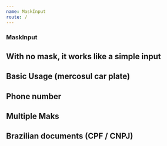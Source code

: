 ```yaml
---
name: MaskInput
route: /
---
```




### MaskInput

<Props of={MaskInput} />

## With no mask, it works like a simple input

<Playground>
  <MaskInput type="text" />
</Playground>

## Basic Usage (mercosul car plate)

<Playground>
  <MaskInput type="text" mask="AAA-99A9" />
</Playground>

## Phone number

<Playground>
  <MaskInput type="text" mask="(99) 9999-9999" />
</Playground>

## Multiple Maks

<Playground>
  <MaskInput type="text" mask={['(99) 9999-9999', '(99) 9 9999-9999']} placeholder="Phone number" />
</Playground>

## Brazilian documents (CPF / CNPJ)

<Playground>
  <MaskInput
    type="text"
    name="document"
    mask={['999.999.999-99', '99.999.999/9999-99']}
    placeholder="Type the CPF or CNPJ"
  />
</Playground>
